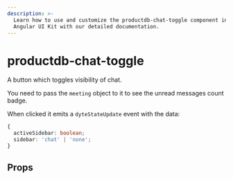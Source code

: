 ```yaml
---
description: >-
  Learn how to use and customize the productdb-chat-toggle component in ProductDB's
  Angular UI Kit with our detailed documentation.
---
```


# productdb-chat-toggle

A button which toggles visibility of chat.

You need to pass the `meeting` object to it to see the unread messages count badge.

When clicked it emits a `dyteStateUpdate` event with the data:

```ts
{
  activeSidebar: boolean;
  sidebar: 'chat' | 'none';
}
```

## Props

<PropsTable of="productdb-chat-toggle" />

<head>
  <title>Angular UI Kit productdb-chat-toggle</title>
</head>
